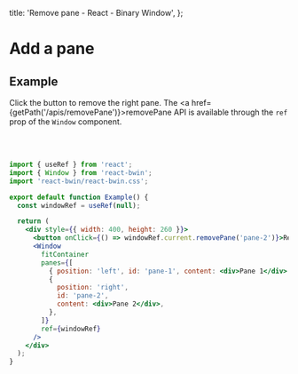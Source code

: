 
  title: 'Remove pane - React - Binary Window',
};

# Add a pane

## Example

Click the button to remove the right pane. The <a href={getPath('/apis/removePane')}>removePane</a> API is available through the `ref` prop of the `Window` component.

<Client>
  <Example />
</Client>

<br />
<br />

```jsx
import { useRef } from 'react';
import { Window } from 'react-bwin';
import 'react-bwin/react-bwin.css';

export default function Example() {
  const windowRef = useRef(null);

  return (
    <div style={{ width: 400, height: 260 }}>
      <button onClick={() => windowRef.current.removePane('pane-2')}>Remove pane</button>
      <Window
        fitContainer
        panes={[
          { position: 'left', id: 'pane-1', content: <div>Pane 1</div> },
          {
            position: 'right',
            id: 'pane-2',
            content: <div>Pane 2</div>,
          },
        ]}
        ref={windowRef}
      />
    </div>
  );
}
```
